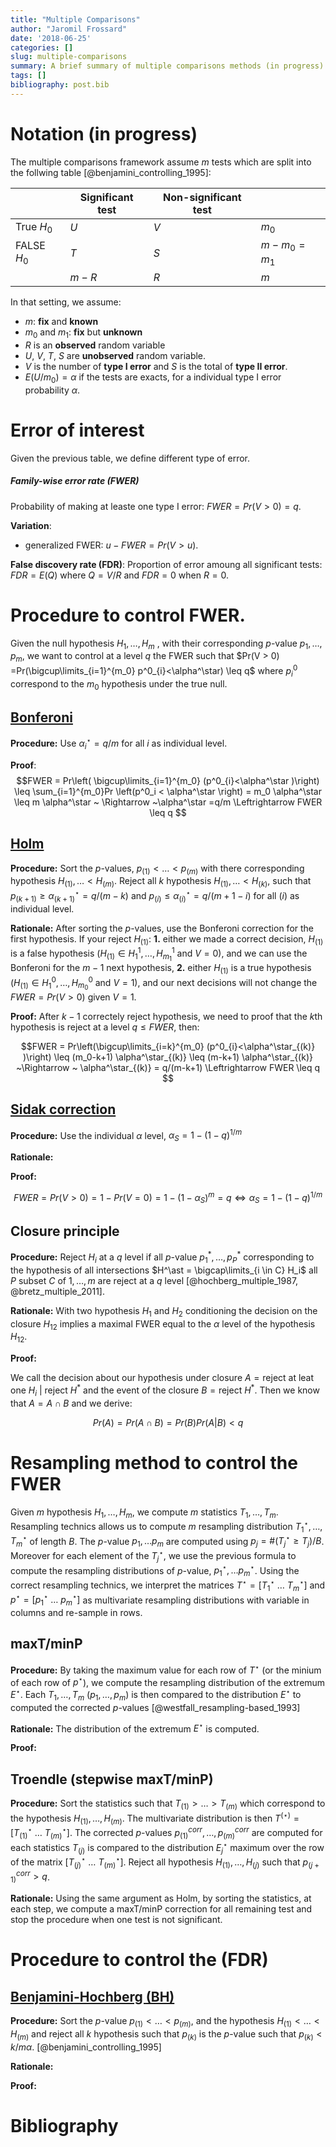 ```yaml
---
title: "Multiple Comparisons"
author: "Jaromil Frossard"
date: '2018-06-25'
categories: []
slug: multiple-comparisons
summary: A brief summary of multiple comparisons methods (in progress)
tags: []
bibliography: post.bib
---
```


# Notation (in progress)

The multiple comparisons framework assume $m$ tests which are split into the follwing table [@benjamini_controlling_1995]:


| | Significant test | Non-significant test | |
| --- | --- | --- | --- |
| True $H_0$   | $U$ | $V$ | $m_0$ |
| FALSE $H_0$ | $T$ | $S$ | $m-m_0 = m_1$ |
| | $m - R$ | $R$ | $m$ |


In that setting, we assume: 

* $m$: **fix** and **known**
* $m_0$ and $m_1$: **fix** but **unknown**
* $R$ is an **observed** random variable
* $U$, $V$, $T$, $S$ are **unobserved** random variable.
* $V$ is the number of **type I error** and $S$ is the total of **type II error**. 
* $E(U/m_0)=\alpha$ if the tests are exacts, for a individual type I error probability $\alpha$.  

# Error of interest

Given the previous table, we define different type of error.

##### Family-wise error rate (FWER)

Probability of making at leaste one type I error: $FWER = Pr(V>0) = q$.

__Variation__: 

* generalized FWER: $u-FWER = Pr(V > u)$.

__False discovery rate (FDR)__: Proportion of error amoung all significant tests: $FDR = E(Q)$ where $Q = V/R$ and $FDR = 0$ when $R=0$.

# Procedure to control FWER.

Given the null hypothesis $H_1, \dots, H_m$ , with their corresponding $p$-value $p_1, \dots, p_m$, we want to control at a level $q$ the FWER such that $Pr(V > 0) =Pr(\bigcup\limits_{i=1}^{m_0} p^0_{i}<\alpha^\star) \leq q$ where $p^0_i$ correspond to the $m_0$ hypothesis under the true null.

## [Bonferoni](https://en.wikipedia.org/wiki/Bonferroni_correction) 

__Procedure:__
Use $\alpha^\star_i = q/m$ for all $i$ as individual level.

__Proof__:
$$FWER =  Pr\left( \bigcup\limits_{i=1}^{m_0} (p^0_{i}<\alpha^\star )\right) \leq \sum_{i=1}^{m_0}Pr \left(p^0_i < \alpha^\star \right) = m_0 \alpha^\star \leq  m \alpha^\star ~ \Rightarrow ~\alpha^\star =q/m \Leftrightarrow FWER \leq q $$



## [Holm](https://en.wikipedia.org/wiki/Holm-Bonferroni_method)

__Procedure:__ 
Sort the $p$-values, $p_{(1)}< \dots< p_{(m)}$ with there corresponding hypothesis $H_{(1)}, \dots< H_{(m)}$. Reject all $k$ hypothesis $H_{(1)}, \dots< H_{(k)}$, such that $p_{(k+1)} \geq \alpha^\star_{(k+1)} = q/(m - k)$ and $p_{(i)} \leq \alpha^\star_{(i)} = q/(m+1 -i)$ for all $(i)$ as individual level.

__Rationale:__
After sorting the $p$-values, use the Bonferoni correction for the first hypothesis. If your reject $H_{(1)}$: __1.__ either we made a correct decision, $H_{(1)}$ is a false hypothesis ($H_{(1)} \in H^1_1,\dots, H^1_{m_1}$ and $V=0$), and we can use the Bonferoni for the $m-1$ next hypothesis, __2.__ either $H_{(1)}$ is a true hypothesis ($H_{(1)} \in H^0_1,\dots, H^0_{m_0}$ and $V=1$), and our next decisions will not change the $FWER=Pr(V>0)$ given $V=1$.

__Proof:__
After $k-1$ correctely reject hypothesis, we need to proof that the $k$th hypothesis is reject at a level $q\leq FWER$, then:

$$FWER =  Pr\left(\bigcup\limits_{i=k}^{m_0} (p^0_{i}<\alpha^\star_{(k)} )\right) \leq (m_0-k+1) \alpha^\star_{(k)} \leq (m-k+1) \alpha^\star_{(k)}  ~\Rightarrow ~ \alpha^\star_{(k)}  = q/(m-k+1) \Leftrightarrow FWER \leq q $$

## [Sidak correction](https://en.wikipedia.org/wiki/%C5%A0id%C3%A1k_correction)

__Procedure:__ 
Use the individual $\alpha$ level, $\alpha_S = 1-(1-q)^{1/m}$

__Rationale:__


__Proof:__

$$FWER =Pr(V>0)= 1-Pr(V=0)=1-(1-\alpha_S)^m =q \Leftrightarrow \alpha_S = 1-(1-q)^{1/m}$$


## Closure principle

__Procedure:__ 
Reject $H_i$ at a $q$ level if all $p$-value $p^\ast_{1},\dots,p^\ast_P$ corresponding to the hypothesis of all intersections $H^\ast = \bigcap\limits_{i \in C} H_i$ all $P$ subset $C$ of $1,\dots,m$ are reject at a $q$ level [@hochberg_multiple_1987, @bretz_multiple_2011].

__Rationale:__
With two hypothesis $H_1$ and $H_2$ conditioning the decision on the closure $H_{12}$ implies a maximal FWER equal to the $\alpha$ level of the hypothesis $H_{12}$.  

__Proof:__

We call the decision about our hypothesis under closure $A = \textrm{reject at leat one } H_i ~| \textrm{ reject } H^\ast$ and the event of the closure  $B = \textrm{reject } H^\ast$. Then we know that $A=A\cap B$ and we derive:

$$Pr(A) = Pr(A\cap B)  = Pr (B)Pr(A|B)< q$$

# Resampling method to control the FWER

Given $m$ hypothesis $H_{1}, \dots, H_{m}$, we compute $m$ statistics $T_{1}, \dots, T_{m}$. Resampling technics allows us to compute $m$ resampling distribution $T_{1}^\star, \dots, T_{m}^\star$ of length $B$. The $p$-value $p_{1}, \dots p_{m}$ are computed using $p_j =\# (T^\star_j \geq T_j)/B$. Moreover for each element of the $T^\star_j$, we use the previous formula to compute the resampling distributions of $p$-value, $p_{1}^\star, \dots p_{m}^\star$. Using the correct resampling technics, we interpret the matrices $T^\star =[T_{1}^\star~ \dots ~ T_{m}^\star]$ and $p^\star=[p_{1}^\star~\dots ~ p_{m}^\star]$ as multivariate resampling distributions with variable in columns and re-sample in rows.


## maxT/minP

__Procedure:__
By taking the maximum value for each row of $T^\star$ (or the minium of each row of $p^\star$), we compute the resampling distribution of the extremum $E^\star$. Each $T_{1}, \dots, T_{m}$ ($p_{1}, \dots, p_{m}$) is then compared to the distribution $E^\star$ to computed the corrected $p$-values [@westfall_resampling-based_1993]

__Rationale:__
The distribution of the extremum $E^\star$ is computed.

__Proof:__


## Troendle (stepwise maxT/minP)

__Procedure:__
Sort the statistics such that $T_{(1)}> \dots> T_{(m)}$ which correspond to the hypothesis $H_{(1)}, \dots, H_{(m)}$. The multivariate distribution is then  $T^{(\star)} = [ T_{(1)}^\star ~ \dots ~ T_{(m)}^\star]$. The corrected $p$-values $p_{(1)}^{corr},\dots,p_{(m)}^{corr}$ are computed for each statistics $T_{(j)}$ is compared to the distribution $E^\star_{j}$ maximum over the row of the matrix $[ T_{(j)}^\star ~ \dots ~ T_{(m)}^\star]$. Reject all hypothesis $H_{(1)}, \dots, H_{(j)}$ such that $p_{(j+1)}^{corr}>q$.

__Rationale:__
Using the same argument as Holm, by sorting the statistics, at each step, we compute a maxT/minP correction for all remaining test and stop the procedure when one test is not significant.


# Procedure to control the (FDR)

## [Benjamini-Hochberg (BH)](https://en.wikipedia.org/wiki/False_discovery_rate)


__Procedure:__
Sort the $p$-value $p_{(1)}<\dots <p_{(m)}$, and the hypothesis $H_{(1)}<\dots <H_{(m)}$ and reject all $k$ hypothesis such that $p_{(k)}$ is the $p$-value such that $p_{(k)}<k/m \alpha$. [@benjamini_controlling_1995]

__Rationale:__

__Proof:__


# Bibliography
